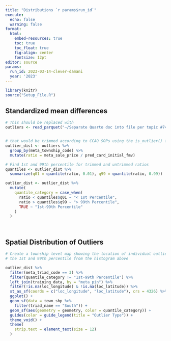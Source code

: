 ```yaml
---
title: "Distributions `r params$run_id`"
execute:
  echo: false
  warning: false
format:
  html:
    embed-resources: true
    toc: true
    toc_float: true
    fig-align: center
    fontsize: 12pt
editor: source
params:
  run_id: 2023-03-14-clever-damani
  year: '2023'
---
```


```r
library(knitr)
source("Setup_File.R")
```

## Standardized mean differences
```r
# This should be replaced with
outliers <- read_parquet("~/Separate Quarto doc into file per topic #74/reports/Separate Quarto doc into file per topic #74/output/test_card/model_test_card.parquet")


# that would be trimmed according to CCAO SOPs using the is_outlier() function
outlier_dist <- outliers %>%
  group_by(meta_township_code) %>%
  mutate(ratio = meta_sale_price / pred_card_initial_fmv)

# Find 1st and 99th percentile for trimmed and untrimmed ratios
quantiles <- outlier_dist %>%
  summarize(q01 = quantile(ratio, 0.01), q99 = quantile(ratio, 0.99))

outlier_dist <- outlier_dist %>%
  mutate(
    quantile_category = case_when(
      ratio < quantiles$q01 ~ "< 1st Percentile",
      ratio > quantiles$q99 ~ "> 99th Percentile",
      TRUE ~ "1st-99th Percentile"
    )
  )
```

<br>

## Spatial Distribution of Outliers

```r
# Create a township level map showing the location of individual outliers within
# the 1st and 99th percentile from the histogram above

outlier_dist %>%
  filter(meta_triad_code == 3) %>%
  filter(quantile_category != "1st-99th Percentile") %>%
  left_join(training_data, by = "meta_pin") %>%
  filter(!is.na(loc_longitude) & !is.na(loc_latitude)) %>%
  st_as_sf(coords = c("loc_longitude", "loc_latitude"), crs = 4326) %>%
  ggplot() +
  geom_sf(data = town_shp %>%
    filter(triad_name == "South")) +
  geom_sf(aes(geometry = geometry, color = quantile_category)) +
  guides(color = guide_legend(title = "Outlier Type")) +
  theme_void() +
  theme(
    strip.text = element_text(size = 12)
  )
```
